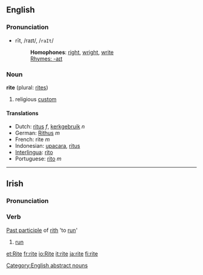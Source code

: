 ==English==
===Pronunciation===
*rīt, /raɪt/, /<tt>raIt</tt>/
*:'''Homophones''': [[right]], [[wright]], [[write]]
*:[[Rhymes:English:-aɪt|Rhymes: -aɪt]]

=== Noun ===
'''rite''' (plural: [[rites]])

#religious [[custom]]

====Translations====
*Dutch: [[ritus]] ''f'', [[kerkgebruik]] ''n''
*German: [[Rithus]] ''m''
*French: rite ''m''
*Indonesian: [[upacara]], [[ritus]]
*[[Interlingua]]: [[rito]]
*Portuguese: [[rito]] ''m''

[[Category:English abstract nouns]]

----

==Irish==
===Pronunciation===
{{IPA|[ˈrit&#690;ə]}}
===Verb===
[[Past participle]] of [[rith]] 'to [[run]]'
#[[run]]

[[et:Rite]]
[[fr:rite]]
[[io:Rite]]
[[it:rite]]
[[ja:rite]]
[[fi:rite]]